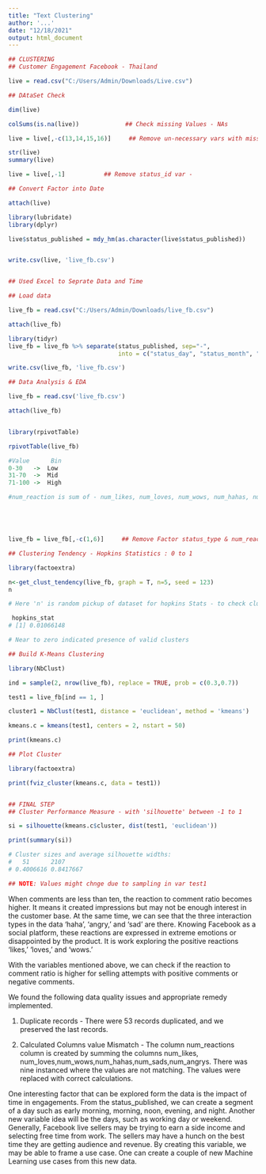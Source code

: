 ```yaml
---
title: "Text Clustering"
author: '...'
date: "12/18/2021"
output: html_document
---
```


```r
## CLUSTERING
## Customer Engagement Facebook - Thailand

live = read.csv("C:/Users/Admin/Downloads/Live.csv")

## DAtaSet Check

dim(live)

colSums(is.na(live))             ## Check missing Values - NAs

live = live[,-c(13,14,15,16)]     ## Remove un-necessary vars with missing NAs

str(live)
summary(live)

live = live[,-1]           ## Remove status_id var -

```
```r
## Convert Factor into Date 

attach(live)

library(lubridate)
library(dplyr)

live$status_published = mdy_hm(as.character(live$status_published))


write.csv(live, 'live_fb.csv')


## Used Excel to Seprate Data and Time 

## Load data

live_fb = read.csv("C:/Users/Admin/Downloads/live_fb.csv")

attach(live_fb)
```
```r
library(tidyr)
live_fb = live_fb %>% separate(status_published, sep="-", 
                               into = c("status_day", "status_month", "status_year"))

write.csv(live_fb, 'live_fb.csv')
```


```r
## Data Analysis & EDA

live_fb = read.csv('live_fb.csv')

attach(live_fb)


library(rpivotTable)

rpivotTable(live_fb)
```
```r
#Value      Bin       
0-30   ->  Low       
31-70  ->  Mid       
71-100 ->  High

#num_reaction is sum of - num_likes, num_loves, num_wows, num_hahas, num_sads and num_angrys





live_fb = live_fb[,-c(1,6)]     ## Remove Factor status_type & num_reaction

```

```r
## Clustering Tendency - Hopkins Statistics : 0 to 1

library(factoextra)

n<-get_clust_tendency(live_fb, graph = T, n=5, seed = 123)
n
```


```r
# Here 'n' is random pickup of dataset for hopkins Stats - to check cluster tendency

 hopkins_stat
# [1] 0.01066148

# Near to zero indicated presence of valid clusters 
```


```r
## Build K-Means Clustering 

library(NbClust)

ind = sample(2, nrow(live_fb), replace = TRUE, prob = c(0.3,0.7))

test1 = live_fb[ind == 1, ]

cluster1 = NbClust(test1, distance = 'euclidean', method = 'kmeans')

kmeans.c = kmeans(test1, centers = 2, nstart = 50)

print(kmeans.c)
```




```r
## Plot Cluster

library(factoextra)

print(fviz_cluster(kmeans.c, data = test1))


## FINAL STEP
## Cluster Performance Measure - with 'silhouette' between -1 to 1

si = silhouette(kmeans.c$cluster, dist(test1, 'euclidean'))

print(summary(si))

# Cluster sizes and average silhouette widths:
#   51      2107 
# 0.4006616 0.8417667 

## NOTE: Values might chnge due to sampling in var test1 
```

When comments are less than ten, the reaction to comment ratio becomes higher. It means it created impressions but may not be enough interest in the customer base. At the same time, we can see that the three interaction types in the data 'haha', 'angry,' and 'sad' are there. Knowing Facebook as a social platform, these reactions are expressed in extreme emotions or disappointed by the product. It is work exploring the positive reactions 'likes,' 'loves,' and 'wows.'

With the variables mentioned above, we can check if the reaction to comment ratio is higher for selling attempts with positive comments or negative comments.

We found the following data quality issues and appropriate remedy implemented.

1) Duplicate records - There were 53 records duplicated, and we preserved the last records.

2) Calculated Columns value Mismatch - The column num_reactions column is created by summing the columns num_likes, num_loves,num_wows,num_hahas,num_sads,num_angrys. There was nine instanced where the values are not matching. The values were replaced with correct calculations.






One interesting factor that can be explored form the data is the impact of time in engagements. From the status_published, we can create a segment of a day such as early morning, morning, noon, evening, and night. Another new variable idea will be the days, such as working day or weekend. Generally, Facebook live sellers may be trying to earn a side income and selecting free time from work. The sellers may have a hunch on the best time they are getting audience and revenue. By creating this variable, we may be able to frame a use case. One can create a couple of new Machine Learning use cases from this new data.











































